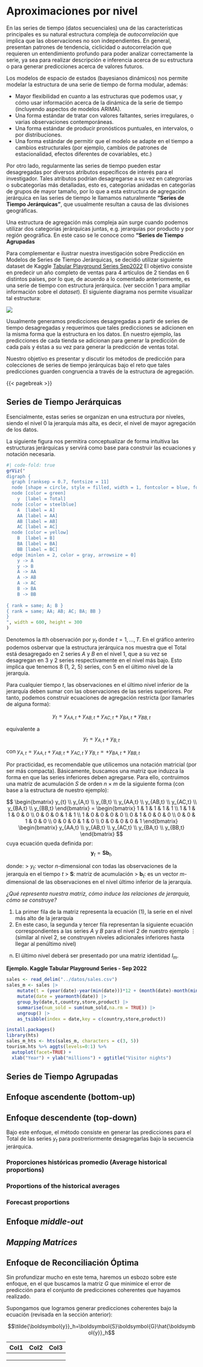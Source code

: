 # Aproximaciones por nivel

En las series de tiempo (datos secuenciales) una de las características principales es su natural estructura compleja de *autocorrelación* que implica que las observaciones no son independientes. En general, presentan patrones de tendencia, ciclicidad o autocorrelación que requieren un entendimiento profundo para poder analizar correctamente la serie, ya sea para realizar descripción e inferencia acerca de su estructura o para generar predicciones acerca de valores futuros.

Los modelos de espacio de estados (bayesianos dinámicos) nos permite modelar la estructura de una serie de tiempo de forma modular, además:

-   Mayor flexibilidad en cuanto a las estructuras que podemos usar, y cómo usar información acerca de la dinámica de la serie de tiempo (incluyendo aspectos de modelos ARIMA).
-   Una forma estándar de tratar con valores faltantes, series irregulares, o varias observaciones contemporáneas.
-   Una forma estándar de producir pronósticos puntuales, en intervalos, o por distribuciones.
-   Una forma estándar de permitir que el modelo se adapte en el tiempo a cambios estructurales (por ejemplo, cambios de patrones de estacionalidad, efectos diferentes de covariables, etc.)

Por otro lado, regularmente las series de tiempo pueden estar desagregadas por diversos atributos específicos de interés para el investigador. Tales atributos podrían desagregarse a su vez en categrorías o subcategorías más detalladas, esto es, categorías anidadas en categorías de grupos de mayor tamaño, por lo que a esta estructura de agregación jerárquica en las series de tiempo le llamamos naturalmente **"Series de Tiempo Jerárquicas"**, que usualmente resultan a causa de las divisiones geográficas.

Una estructura de agregación más compleja aún surge cuando podemos utilizar dos categorías jerárquicas juntas, e.g. jerarquías por producto y por región geográfica. En este caso se le conoce como **"Series de Tiempo Agrupadas**

Para complementar e ilustrar nuestra investigación sobre Predicción en Modelos de Series de Tiempo Jerárquicas, se decidió utilizar siguiente dataset de Kaggle [Tabular Playground Series Sep2022](https://www.kaggle.com/competitions/tabular-playground-series-sep-2022/data) El objetivo consiste en predecir un año completo de ventas para 4 artículos de 2 tiendas en 6 distintos países, por lo que, de acuerdo a lo comentado anteriormente, es una serie de tiempo con estructura jerárquica. (ver sección 1 para ampliar información sobre el _dataset_). El siguiente diagrama nos permite visualizar tal estructura:

![](figuras/series_de_tiempo_hierarchical.jpg)

Usualmente generamos predicciones desagregadas a partir de series de tiempo desagregadas y requerimos que tales predicciones se adicionen en la misma forma que la estructura en los datos. En nuestro ejemplo, las predicciones de cada tienda se adicionan para generar la predicción de cada país y éstas a su vez para generar la predicción de ventas total.

Nuestro objetivo es presentar y discutir los métodos de predicción para colecciones de series de tiempo jerárquicas bajo el reto que tales predicciones guarden congruencia a través de la estructura de agregación.

{{< pagebreak >}}

## Series de Tiempo Jerárquicas

Esencialmente, estas series se organizan en una estructura por niveles, siendo el nivel 0 la jerarquía más alta, es decir, el nivel de mayor agregación de los datos.

La siguiente figura nos permitira conceptualizar de forma intuitiva las estructuras jerárquicas y servirá como base para construir las ecuaciones y notación necesaria.

```r

#| code-fold: true
grViz("
digraph {
  graph [ranksep = 0.7, fontsize = 11]
  node [shape = circle, style = filled, width = 1, fontcolor = blue, fontname = Helvetica, fontsize = 19]
  node [color = green]
    y  [label = Total]
  node [color = steelblue]
    A  [label = A]
    AA [label = AA]
    AB [label = AB]
    AC [label = AC]
  node [color = yellow]
    B  [label = B]
    BA [label = BA]
    BB [label = BC]
  edge [minlen = 2, color = gray, arrowsize = 0]
    y -> A
    y -> B
    A -> AA
    A -> AB
    A -> AC
    B -> BA
    B -> BB
    
{ rank = same; A; B }
{ rank = same; AA; AB; AC; BA; BB }
}
", width = 600, height = 300
)

```


Denotemos la $t$th observación por $y_{t}$ donde $t=1,...,T$. En el gráfico anteriro podemos osbervar que la estructura jerárquica nos muestra que el Total está desagregado en 2 series $A$ y $B$ en el nivel 1, que a su vez se desagregan en 3 y 2 series respectivamente en el nivel más bajo. Esto implica que tenemos 8 (1, 2, 5) series, con  5 en el último nivel de la jerarquía.

Para cualquier tiempo $t$, las observaciones en el último nivel inferior de la jerarquía deben sumar con las observaciones de las series superiores. Por tanto, podemos construir ecuaciones de agregación restricta (por llamarles de alguna forma):

$$y_{t}=y_{AA,t}+y_{AB,t}+y_{AC,t}+y_{BA,t}+y_{BB,t}$$

equivalente a $$y_{t}=y_{A,t}+y_{B,t}$$

con $y_{A,t}=y_{AA,t}+y_{AB,t}+y_{AC,t}$ y $y_{B,t}=+y_{BA,t}+y_{BB,t}$

Por practicidad, es recomendable que utilicemos una notación matricial (por ser más compacta). Básicamente, buscamos una matriz que induzca la forma en que las series inferiores deben agregarse. Para ello, contruimos una matriz de acumulación $S$ de orden $n \times m$ de la siguiente forma (con base a la estructura de nuestro ejemplo):


$$
\begin{bmatrix}
    y_{t} \\
    y_{A,t} \\
    y_{B,t} \\
    y_{AA,t} \\
    y_{AB,t} \\
    y_{AC,t} \\
    y_{BA,t} \\
    y_{BB,t}
  \end{bmatrix}
  =
  \begin{bmatrix}
    1 & 1 & 1 & 1 & 1 \\
    1 & 1 & 1 & 0 & 0 \\
    0 & 0 & 0 & 1 & 1 \\
    1  & 0  & 0  & 0  & 0  \\
    0  & 1  & 0  & 0  & 0  \\
    0  & 0  & 1  & 0  & 0  \\
    0  & 0  & 0  & 1  & 0  \\
    0  & 0  & 0  & 0  & 1
  \end{bmatrix}
  \begin{bmatrix}
    y_{AA,t} \\
    y_{AB,t} \\
    y_{AC,t} \\
    y_{BA,t} \\
    y_{BB,t}
  \end{bmatrix}
$$
cuya ecuación queda definida por:
$$\boldsymbol{y}_t=\boldsymbol{S}\boldsymbol{b}_{t},$$

donde:
> $y_t$: vector $n$-dimensional con todas las observaciones de la jerarquía en el tiempo $t$
> $\boldsymbol{S}$: matriz de acumulación
> $\boldsymbol{b}_t$: es un vector $m$-dimensional de las observaciones en el nivel último inferior de la jerarquía.

*¿Qué representa nuestra matriz, cómo induce las relaciones de jerarquía, cómo se construye?*

1. La primer fila de la matriz representa la ecuación (1), la serie en el nivel más alto de la jerarquía
2. En este caso, la segunda y tercer fila representan la siguiente ecuación correspondientes a las series $A$ y $B$ para el nivel 2 de nuestro ejemplo
$\vdots$ (similar al nivel 2, se construyen niveles adicionales inferiores hasta llegar  al penúltimo nivel)
n. El último nivel deberá ser presentado por una matriz identidad $I_m$.


**Ejemplo. Kaggle Tabular Playground Series - Sep 2022**






```r

sales <- read_delim("../datos/sales.csv")
sales_m <- sales |>
    mutate(t = (year(date)-year(min(date)))*12 + (month(date)-month(min(date)))) |>
    mutate(date = yearmonth(date)) |>
    group_by(date,t,country,store,product) |>
    summarise(num_sold = sum(num_sold,na.rm = TRUE)) |>
    ungroup() |>
    as_tsibble(index = date,key = c(country,store,product))

install.packages()
library(hts)
sales_m_hts <- hts(sales_m, characters = c(3, 5))
tourism.hts %>% aggts(levels=0:1) %>%
  autoplot(facet=TRUE) +
  xlab("Year") + ylab("millions") + ggtitle("Visitor nights")


```


## Series de Tiempo Agrupadas

## Enfoque ascendente (bottom-up)

## Enfoque descendente (top-down)

Bajo este enfoque, el método consiste en generar las predicciones para el Total de las series $y_t$ para postreriormente desagregarlas bajo la secuencia jerárquica.

### Proporciones históricas promedio (**Average historical proportions**)

### Proportions of the historical averages

### Forecast proportions

## Enfoque *middle-out*

## *Mapping Matrices*

## Enfoque de Reconciliación Óptima

Sin profundizar mucho en este tema, haremos un esbozo sobre este enfoque, en el que buscamos la matriz $G$ que minimice el error de predicción para el conjunto de predicciones coherentes que hayamos realizado.

Supongamos que logramos generar predicciones coherentes bajo la ecuación (revisada en la sección anterior):

$$\tilde{\boldsymbol{y}}_h=\boldsymbol{S}\boldsymbol{G}\hat{\boldsymbol{y}}_h$$

| Col1 | Col2 | Col3 |
|------|------|------|
|      |      |      |
|      |      |      |
|      |      |      |
